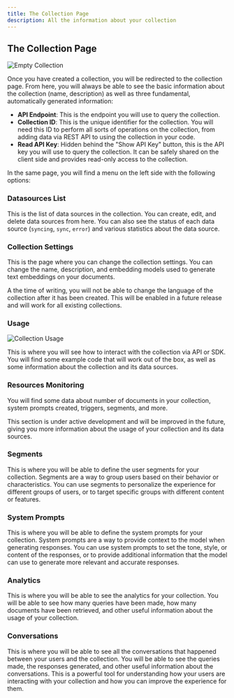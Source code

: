 ```yaml
---
title: The Collection Page
description: All the information about your collection
---
```


## The Collection Page

![Empty Collection](/docs/cloud/collections/empty-collection.png)

Once you have created a collection, you will be redirected to the collection page. From here, you will always be able to see the basic information about the collection (name, description) as well as three fundamental, automatically generated information:

- **API Endpoint**: This is the endpoint you will use to query the collection.
- **Collection ID**: This is the unique identifier for the collection. You will need this ID to perform all sorts of operations on the collection, from adding data via REST API to using the collection in your code.
- **Read API Key**: Hidden behind the "Show API Key" button, this is the API key you will use to query the collection. It can be safely shared on the client side and provides read-only access to the collection.

In the same page, you will find a menu on the left side with the following options:

### Datasources List
This is the list of data sources in the collection. You can create, edit, and delete data sources from here. You can also see the status of each data source (`syncing`, `sync`, `error`) and various statistics about the data source.

### Collection Settings
This is the page where you can change the collection settings. You can change the name, description, and embedding models used to generate text embeddings on your documents.

A the time of writing, you will not be able to change the language of the collection after it has been created. This will be enabled in a future release and will work for all existing collections.

### Usage

![Collection Usage](/docs/cloud/collections/collection-usage.png)

This is where you will see how to interact with the collection via API or SDK. You will find some example code that will work out of the box, as well as some information about the collection and its data sources.

### Resources Monitoring

You will find some data about number of documents in your collection, system prompts created, triggers, segments, and more. 

This section is under active development and will be improved in the future, giving you more information about the usage of your collection and its data sources.

### Segments

This is where you will be able to define the user segments for your collection. Segments are a way to group users based on their behavior or characteristics. You can use segments to personalize the experience for different groups of users, or to target specific groups with different content or features.

### System Prompts

This is where you will be able to define the system prompts for your collection. System prompts are a way to provide context to the model when generating responses. You can use system prompts to set the tone, style, or content of the responses, or to provide additional information that the model can use to generate more relevant and accurate responses.

### Analytics
This is where you will be able to see the analytics for your collection. You will be able to see how many queries have been made, how many documents have been retrieved, and other useful information about the usage of your collection.

### Conversations
This is where you will be able to see all the conversations that happened between your users and the collection. You will be able to see the queries made, the responses generated, and other useful information about the conversations. This is a powerful tool for understanding how your users are interacting with your collection and how you can improve the experience for them.